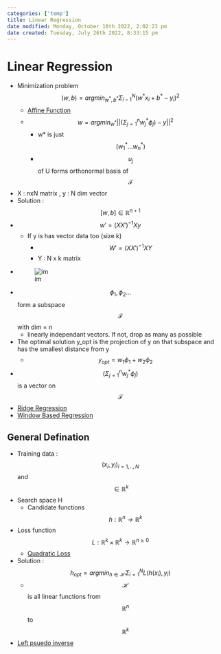 ```yaml
---
categories: ['temp']
title: Linear Regression
date modified: Monday, October 10th 2022, 2:02:23 pm
date created: Tuesday, July 26th 2022, 8:33:15 pm
---
```


# Linear Regression

- Minimization problem $$(w,b) = argmin_{w^{\ast} , b^{\ast}} \Sigma^N_{i-1}(w^{\ast}x_{i} +b ^{\ast} - y_{i})^2$$
	- [Affine Function](Affine%20Function.qmd)
	- $$w = argmin_{w^\ast} || (\Sigma^n_{j = 1} w^\ast_j \phi_j) - y || ^2$$
		- w* is just $$(w^\ast_1 … w^\ast_n)$$
		- $$u_j$$ of U forms orthonormal basis of $$\mathscr{F}$$
- X : nxN matrix , y : N dim vector
- Solution : $$[w, b] \in \mathbb{R} ^{n+1}$$
- $$w' = (XX')^{-1}X y$$
	- If y is has vector data too (size k)
		- $$W' = (XX')^{-1}XY$$
		- Y : N x k matrix
- ![im](images/Pasted%20image%2020220309132129.png)
- $$\phi _1 , \phi_2 …$$ form a subspace $$\mathscr{F}$$ with dim = n
	- linearly independant vectors. If not, drop as many as possible
- The optimal solution y_opt is the projection of y on that subspace and has the smallest distance from y
	- $$y_{opt} = w_1 \phi_1 + w_2 \phi_2$$
- $$(\Sigma^n_{j = 1} w^\ast_j \phi_j)$$ is a vector on $$\mathscr{F}$$
- [Ridge Regression](Ridge%20Regression.qmd)
- [Window Based Regression](Window%20Based%20Regression.qmd)

## General Defination
- Training data : $$(x_i, y_i)_{i= 1,..,N}$$ and $$\in \mathbb{R}^k$$
- Search space H
	- Candidate functions $$h: \mathbb{R}^n \rightarrow \mathbb{R}^k$$
- Loss function $$L : \mathbb{R}^k \times \mathbb{R}^k \rightarrow \mathbb{R}^{n \geq 0}$$
	- [Quadratic Loss](Quadratic%20Loss.qmd)
- Solution : $$h_{opt} = argmin_{h \in \mathcal{H}}\Sigma_{i=1}^N L(h(x_i), y_i)$$
	- $$\mathcal{H}$$ is all linear functions from $$\mathbb{R}^n$$ to $$\mathbb{R}^k$$

- [Left psuedo inverse](Left psuedo inverse.qmd)



